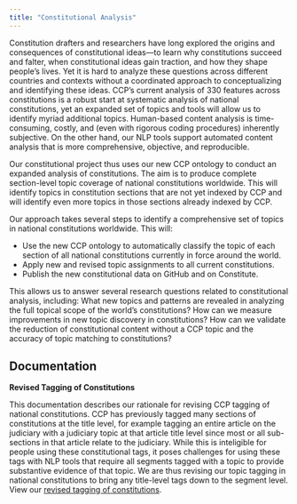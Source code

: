 ```yaml
---
title: "Constitutional Analysis"
---
```


Constitution drafters and researchers have long explored the origins and consequences of constitutional ideas—to learn why constitutions succeed and falter, when constitutional ideas gain traction, and how they shape people’s lives. Yet it is hard to analyze these questions across different countries and contexts without a coordinated approach to conceptualizing and identifying these ideas. CCP’s current analysis of 330 features across constitutions is a robust start at systematic analysis of national constitutions, yet an expanded set of topics and tools will allow us to identify myriad additional topics. Human-based content analysis is time-consuming, costly, and (even with rigorous coding procedures) inherently subjective. On the other hand, our NLP tools support automated content analysis that is more comprehensive, objective, and reproducible.

Our constitutional project thus uses our new CCP ontology to conduct an expanded analysis of constitutions. The aim is to produce complete section-level topic coverage of national constitutions worldwide. This will identify topics in constitution sections that are not yet indexed by CCP and will identify even more topics in those sections already indexed by CCP.

Our approach takes several steps to identify a comprehensive set of topics in national constitutions worldwide. This will:

* Use the new CCP ontology to automatically classify the topic of each section of all national constitutions currently in force around the world.
* Apply new and revised topic assignments to all current constitutions.
* Publish the new constitutional data on GitHub and on Constitute.

This allows us to answer several research questions related to constitutional analysis, including: What new topics and patterns are revealed in analyzing the full topical scope of the world’s constitutions? How can we measure improvements in new topic discovery in constitutions? How can we validate the reduction of constitutional content without a CCP topic and the accuracy of topic matching to constitutions?

## Documentation

**Revised Tagging of Constitutions**

This documentation describes our rationale for revising CCP tagging of national constitutions. CCP has previously tagged many sections of constitutions at the title level, for example tagging an entire article on the judiciary with a judiciary topic at that article title level since most or all sub-sections in that article relate to the judiciary. While this is inteligible for people using these constitutional tags, it poses challenges for using these tags with NLP tools that require all segments tagged with a topic to provide substantive evidence of that topic. We are thus revising our topic tagging in national constitutions to bring any title-level tags down to the segment level. View our [revised tagging of constitutions](https://github.com/conceptintegration/conceptintegration.github.io/blob/main/revised_tagging.pdf).
